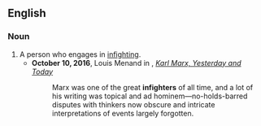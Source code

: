 ==English==

===Noun===
{{en-noun}}

# A person who engages in [[infighting]].
#* '''October 10, 2016''',  Louis Menand in ''{{w|The New Yorker}}'', ''[http://www.newyorker.com/magazine/2016/10/10/karl-marx-yesterday-and-today Karl Marx, Yesterday and Today]''
#*: Marx was one of the great '''infighters''' of all time, and a lot of his writing was topical and ad hominem—no-holds-barred disputes with thinkers now obscure and intricate interpretations of events largely forgotten.